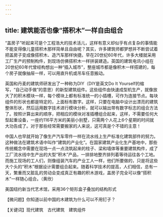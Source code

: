 ```yaml
---
---
---
```

title: 建筑能否也像“搭积木”一样自由组合
---




“盖房子”听起来可是个工程浩大的技术活儿，这样有意义却似乎有点复杂的事情能不能变得像儿童搭积木那样简单且自由呢？其实，许多建筑师都梦想并不断尝试着把盖房子变成像搭积木、造汽车那样快捷。早在20世纪60年代，许多大楼就采用工厂生产的预制构件，到现场仿佛搭积木一样拼装建造。英国的建筑电讯小组在20世纪60年代曾经构想出一种“插入城市”，整座城市都是像积木一样搭建的，每个房子就像抽屉一样，可以用直升机或吊车任意搬动。



英国和丹麦的建筑师研发出了一种称为DIY（DIY是英文Do It Yourself的缩写，“自己动手做”的意思）的新型建筑组件。这些组件由快速成型机生产，就像放大了的积木模块一样，每个模块上都有标准统一的小插槽，可作为连接节点。每块组件的形状也都是特定的，上面标有数字。这样，只要在电脑中设计出漂亮的建筑整体形状，然后运用数字技术进行模块分析，就可以输出带有数字标志的组合方法了。按照计算出来的顺序，把相应的模块对准插槽组合起来，这样，不需要任何大型起重设备，一座约116平方米的美丽小别墅，只需两个人花上6个星期的时间就大功告成了。对于那些经常需要搬家的人来说，这可真是个不错的主意！



中国人也早就开始了像生产汽车零件一样在流水线上生产标准化建筑部件的努力。这种做法在建筑术语中叫作“建筑的产业化”。在国家建筑产业化生产基地中，那些传统概念中需要在现场一点一点浇筑起来的柱子、梁和墙体等重要建筑构件，成了工厂流水线中生产出的大型“积木”产品，一排排地整齐排列着等待运往各个工地。而施工现场的工人们，则像组装汽车的产业工人一样，他们所要做的，只是将这些大个头的“积木”根据设计需要组合起来。随着科学技术的提高，人们相信，总有一天，繁重而又脏乱的劳动会变成真正有趣的积木游戏，盖房子完全可以像“搭积木”一样随心组合。（黄欣）

美国纽约新当代艺术馆，采用36个矩形盒子叠加的结构形式





【微问题】你知道以前中国的木建筑为什么可以不用钉子？

【关键词】现代建筑　古代建筑　建筑组件